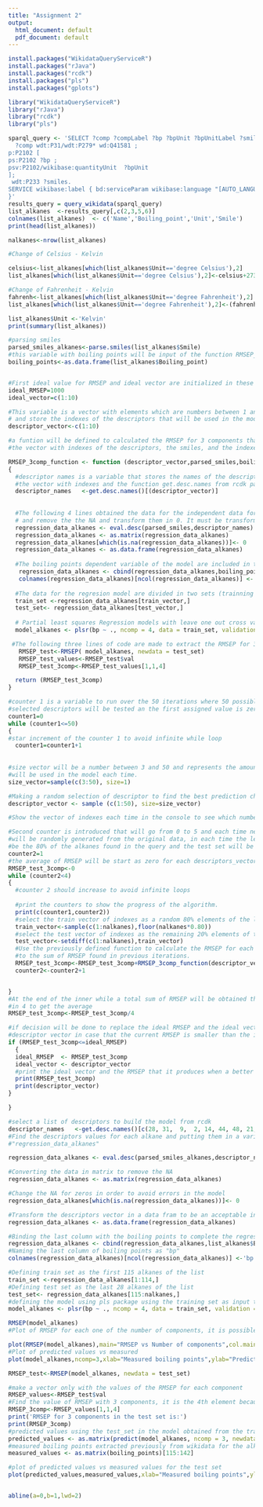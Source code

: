 ```yaml
---
title: "Assignment 2"
output:
  html_document: default
  pdf_document: default
---
```


<!-- This is Assignment 2 for Scientific Programming course of Systems Biology master at Maastricht University  -->
<!-- The goal of this assignment is to create a regression model to predict the boiling point of different kinds of alkanes based on other properties.  -->
<!-- The first step will be using different libraries to build this model. This will be useful to make a query about the alkanes with "wikidataQueryServiceR" extract their features with rcdk, perform the regression model with "pls" and plot the results with "gplots". -->
<!-- The Wikidata Query Service R provides the opportunity to make queries via SPARQL in an R environment. Package "rcdk" allows usage of "CDK" for chemoinformatics which is a Java framework. Between many possibilities this tool facilitates the obtention of load molecules, molecular descriptors, 2d view structures, etc. "PLS" allows multivariable regression methods, Partial Least Squares Regression, Principal Component Regression, and Canonical Powered Partial Least Squares. -->


```r


install.packages("WikidataQueryServiceR")
install.packages("rJava")
install.packages("rcdk")
install.packages("pls")
install.packages("gplots")

library("WikidataQueryServiceR")
library("rJava")
library("rcdk")
library("pls")
```
 
<!-- The next step is to make a query to obtain all the alkanes from wikidata with their boiling points and their smiles in order to be able to extract the features using rcdk package later. The important data extracted from wikidata will be names, boiling points, units of boiling points and smiles.  Additional commands are made in order to obtain the units and to show the results in English. It is seen in the data that not all the units are the same. Only the important columns are considered and the number of alkanes is obtained for future calculations. Some of them are in Celsius, Fahrenheit or Kelvin. In the output of this chunk of code is possible to see the first six elements of the results  -->

```r

sparql_query <- 'SELECT ?comp ?compLabel ?bp ?bpUnit ?bpUnitLabel ?smiles WHERE {
  ?comp wdt:P31/wdt:P279* wd:Q41581 ;
p:P2102 [
ps:P2102 ?bp ;
psv:P2102/wikibase:quantityUnit  ?bpUnit
];
 wdt:P233 ?smiles.
SERVICE wikibase:label { bd:serviceParam wikibase:language "[AUTO_LANGUAGE],en". }
}'
results_query = query_wikidata(sparql_query)
list_alkanes  <-results_query[,c(2,3,5,6)]
colnames(list_alkanes)  <- c('Name','Boiling_point','Unit','Smile')
print(head(list_alkanes))

nalkanes<-nrow(list_alkanes)
```
<!-- To make the units homogenous, the alkanes in which boiling points were found in Celsius or Fahrenheit will be changed to Kelvin. Otherwise the results of the model might be invalid. All the boiling points of alkanes in Celsius will be put in the vector called Celsius, after that the units will be changed into Kelvin in the list of alkanes. The same process will be repeated with alkanes in Fahrenheit. -->
``` r
#Change of Celsius - Kelvin

celsius<-list_alkanes[which(list_alkanes$Unit=='degree Celsius'),2]
list_alkanes[which(list_alkanes$Unit=='degree Celsius'),2]<-celsius+273.15

#Change of Fahrenheit - Kelvin
fahrenh<-list_alkanes[which(list_alkanes$Unit=='degree Fahrenheit'),2]
list_alkanes[which(list_alkanes$Unit=='degree Fahrenheit'),2]<-(fahrenh - 32) * 5/9 + 273.15

list_alkanes$Unit <-'Kelvin'
print(summary(list_alkanes))
```
<!-- Now to build the model, the smiles will be parsed to be used in the rdck package to extract the rest of the features that will be used in the regression model later on. As well, a list of descriptors that will be used in the model will be obtained with their values for each one of the alkanes. Obtaining adequate descriptors for the regression model is essential to have high accuracy. To perform the selection of the best possible descriptors an algorithm was created to randomly select a random number of descriptors over each iteration and assess the model finding the average RMSEP for 3 components obtained feeding the model with 4 combinations of train sets and test sets as well randomly selected. Over 50 iterations of this calculation the descriptors, with the smaller average of RMSEP for the 4 test sets, was selected -->

<!-- The first part of this algorithm a function to define the RMSEP for 3 components taking as input the boiling points and the parsed smiles descriptors training and test vectors that contain indexes to select the respective variables and will be chosen randomly.  -->

```r

#parsing smiles
parsed_smiles_alkanes<-parse.smiles(list_alkanes$Smile)
#this variable with boiling points will be input of the function RMSEP_3comp_function
boiling_points<-as.data.frame(list_alkanes$Boiling_point)


#First ideal value for RMSEP and ideal vector are initialized in these two variables.
ideal_RMSEP=1000
ideal_vector=c(1:10)

#This variable is a vector with elements which are numbers between 1 and 50 (the amount of descriptors)
# and store the indexes of the descriptors that will be used in the model. 
descriptor_vector<-c(1:10)

#a funtion will be defined to calculated the RMSEP for 3 components that takes as input
#the vector with indexes of the descriptors, the smiles, and the indexes of the traning sets and test sets

RMSEP_3comp_function <- function (descriptor_vector,parsed_smiles,boiling_points,train_vector,test_vector)
{
  #descriptor names is a variable that stores the names of the descriptors use in the model and uses the 
  #the vector with indexes and the function get.desc.names from rcdk package to get them.
  descriptor_names   <-get.desc.names()[(descriptor_vector)]
  
  
  #The following 4 lines obtained the data for the independent data for regression model that comes from the descriptos
  # and remove the the NA and transform them in 0. It must be transform in a matrix in order to remove them.  
  regression_data_alkanes <- eval.desc(parsed_smiles,descriptor_names)
  regression_data_alkanes <- as.matrix(regression_data_alkanes)
  regression_data_alkanes[which(is.na(regression_data_alkanes))]<- 0
  regression_data_alkanes <- as.data.frame(regression_data_alkanes)
  
  #The boiling points dependent variable of the model are included in the data for the regresion model and the name is included.
   regression_data_alkanes <- cbind(regression_data_alkanes,boiling_points)
   colnames(regression_data_alkanes)[ncol(regression_data_alkanes)] <-'bp'
  
  #The data for the regresion model are divided in two sets (trainning and test)according to the indexes used as input for the funtion 
  train_set <-regression_data_alkanes[train_vector,]
  test_set<- regression_data_alkanes[test_vector,]
  
  # Partial least squares Regression models with leave one out cross validation for the trainning set.
  model_alkanes <- plsr(bp ~ ., ncomp = 4, data = train_set, validation = "LOO")

 #The following three lines of code are made to extract the RMSEP for 3 components in the test set
   RMSEP_test<-RMSEP( model_alkanes, newdata = test_set)
   RMSEP_test_values<-RMSEP_test$val
   RMSEP_test_3comp<-RMSEP_test_values[1,1,4]

  return (RMSEP_test_3comp)
}
```
<!-- After the function is defined will be easier to understand the code for the algorithm where each time a different set of descriptors will be applied among 4 training sets and its corresponding complementary test sets. Please consider that the algorithm in the next chunk requires several hours to be run however in the incoming chunks the results of this process are already available. Consequently, there is not mandatory to run this chunk in order to run the rest of the incoming chunks  -->

```r



#counter 1 is a variable to run over the 50 iterations where 50 possible combinations of randomly
#selected descriptors will be tested an the first assigned value is zero.
counter1=0
while (counter1<=50)
{
#star increment of the counter 1 to avoid infinite while loop
  counter1=counter1+1
  
  
#size vector will be a number between 3 and 50 and represents the amount of descriptors that
#will be used in the model each time.  
size_vector=sample(c(3:50), size=1)

#Making a random selection of descriptor to find the best prediction chosing as many descriptor as the number in size_vector
descriptor_vector <- sample (c(1:50), size=size_vector)

#Show the vector of indexes each time in the console to see which numbers are being tested each time

#Second counter is introduced that will go from 0 to 5 and each time new training and test data sets 
#will be randomly generated from the original data, in each time the length of the training set will
#be the 80% of the alkanes found in the query and the test set will be the remaining 20%.
counter2=1
#the average of RMSEP will be start as zero for each descriptors_vector iteration.
RMSEP_test_3comp<-0
while (counter2<4)
{
  #counter 2 should increase to avoid infinite loops
  
  #print the counters to show the progress of the algorithm.
  print(c(counter1,counter2))
  #select the train vector of indexes as a random 80% elements of the list of number of alkanes
  train_vector<-sample(c(1:nalkanes),floor(nalkanes*0.80))
  #select the test vector of indexes as the remaining 20% elements of the list of number of alkanes
  test_vector<-setdiff(c(1:nalkanes),train_vector)
  #Use the previously defined function to calculate the RMSEP for each descriptor vector and each training/test data sets and add this value
  #to the sum of RMSEP found in previous iterations.
  RMSEP_test_3comp<-RMSEP_test_3comp+RMSEP_3comp_function(descriptor_vector,parsed_smiles_alkanes,boiling_points,train_vector,test_vector)
  counter2<-counter2+1


}
#At the end of the inner while a total sum of RMSEP will be obtained that will be divided
#in 4 to get the average
RMSEP_test_3comp<-RMSEP_test_3comp/4

#if decision will be done to replace the ideal RMSEP and the ideal vector for the current RMSEP average and 
#descriptor vector in case that the current RMSEP is smaller than the ideal found so far.
if (RMSEP_test_3comp<=ideal_RMSEP)
  {
  ideal_RMSEP  <- RMSEP_test_3comp
  ideal_vector <- descriptor_vector
  #print the ideal vector and the RMSEP that it produces when a better result is achieved.
  print(RMSEP_test_3comp)
  print(descriptor_vector)
}

}
```

<!-- After finding the best combination of descriptors according to the algorithm to get the smallest RMSEP similar process will be repeated like inside the algorithm but with analysis of more details. Please note that the ideal combination of descriptors'indexes will be found in the variable ideal_vector. However as it is a random process and the algorithm can take several hours to run, for the rest of the code the ideal vector will be considered as c(28, 31,  9,  2, 14, 44, 48, 21, 11,  4). Nonetheless, if the code is run again, the results will be likely different but sill with small RMSEP. -->


```r
#select a list of descriptors to build the model from rcdk
descriptor_names   <-get.desc.names()[c(28, 31,  9,  2, 14, 44, 48, 21, 11,  4)]
#Find the descriptors values for each alkane and putting them in a variable called
#"regression_data_alkanes"

regression_data_alkanes <- eval.desc(parsed_smiles_alkanes,descriptor_names)

#Converting the data in matrix to remove the NA
regression_data_alkanes <- as.matrix(regression_data_alkanes)

#Change the NA for zeros in order to avoid errors in the model
regression_data_alkanes[which(is.na(regression_data_alkanes))]<- 0

#Transform the descriptors vector in a data fram to be an acceptable input for the model.
regression_data_alkanes <- as.data.frame(regression_data_alkanes)

#Binding the last column with the boiling points to complete the regression data with the values that will be predicted
regression_data_alkanes <- cbind(regression_data_alkanes,list_alkanes$Boiling_point)
#Naming the last column of boiling points as "bp"
colnames(regression_data_alkanes)[ncol(regression_data_alkanes)] <-'bp'

```
<!-- Now that the data frame with all the dependent and independent variables is ready, the regression model can be made based on this data. First, a train and data set should be selected. -->>
```r
#Defining train set as the first 115 alkanes of the list
train_set <-regression_data_alkanes[1:114,]
#Defining test set as the last 28 alkanes of the list
test_set<- regression_data_alkanes[115:nalkanes,]
#defining the model using pls package using the training set as input the validation is done with the technic Leave-one-Out.
model_alkanes <- plsr(bp ~ ., ncomp = 4, data = train_set, validation = "LOO")
```

<!-- Next, having the model is possible to make the first plots in order to undertand how the RMSEP decreases with the increase of components. -->
```r
RMSEP(model_alkanes)
#Plot of RMSEP for each one of the number of components, it is possible to see how with 3 components the RMSEP reduced significatly.

plot(RMSEP(model_alkanes),main="RMSEP vs Number of components",col.main="red")
#Plot of predicted values vs measured
plot(model_alkanes,ncomp=3,xlab="Measured boiling points",ylab="Predicted boiling points",main="Prediction vs Plot Trainning set 3 components",lwd=1,asp=1,pch=16,col="blue", cex=1.5,cex.main=1.2,col.main="red",line=T)
```
<!-- In this point with the model build is time to show the results for the test data -->
```r

RMSEP_test<-RMSEP(model_alkanes, newdata = test_set)

#make a vector only with the values of the RMSEP for each component
RMSEP_values<-RMSEP_test$val
#Find the value of RMSEP with 3 components, it is the 4th element because the first is the intercept.
RMSEP_3comp<-RMSEP_values[1,1,4]
print('RMSEP for 3 components in the test set is:')
print(RMSEP_3comp)
#predicted values using the test_set in the model obtained from the training set
predicted_values <- as.matrix(predict(model_alkanes, ncomp = 3, newdata = test_set)[,1,1])
#measured boiling points extracted previously from wikidata for the alkanes in the test set.
measured_values <- as.matrix(boiling_points)[115:142]

#plot of predicted values vs measured values for the test set
plot(predicted_values,measured_values,xlab="Measured boiling points",ylab="Predicted boiling points", main="Prediction vs Plot Test set 3 components",lwd=1,asp=1,pch=16,col="blue", cex=1.5,cex.main=1.2,col.main="red")


abline(a=0,b=1,lwd=2)

```

